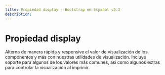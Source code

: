 ```yaml
---
title: Propiedad display · Bootstrap en Español v5.3
description: 
---
```

# Propiedad display

Alterna de manera rápida y responsive el valor de visualización de los componentes y más con nuestras utilidades de visualización. Incluye soporte para algunos de los valores más comunes, así como algunos extras para controlar la visualización al imprimir.